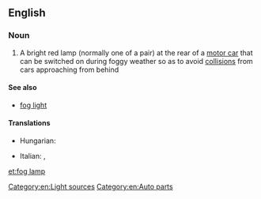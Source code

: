 ==English==

===Noun===
{{en-noun|sg=[[fog]] [[lamp]]}}

# {{automotive}} A bright red lamp (normally one of a pair) at the rear of a [[motor car]] that can be switched on during foggy weather so as to avoid [[collision]]s from cars approaching from behind

====See also====
* [[fog light]]

====Translations====
{{trans-top|a bright red lamp at the rear of a motor car}}
* Hungarian: {{t-|hu|ködlámpa}}
{{trans-mid}}
* Italian: {{t-|it|antinebbia|m}}, {{t-|it|fendinebbia|m}}
{{trans-bottom}}

[[Category:en:Light sources]]
[[Category:en:Auto parts]]

[[et:fog lamp]]